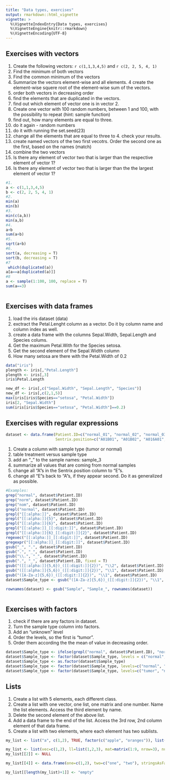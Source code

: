 ```yaml
---
title: "Data types, exercises"
output: rmarkdown::html_vignette
vignette: >
  %\VignetteIndexEntry{Data types, exercises}
  %\VignetteEngine{knitr::rmarkdown}
  %\VignetteEncoding{UTF-8}
---
```


## Exercises with vectors

1. Create the following vectors: `r c(1,1,3,4,5)` and `r c(2, 2, 5, 4, 1)` 
2. Find the minimum of both vectors
3. Find the common minimum of the vectors
3. Summarize the vectors element-wise and all elements. 
4  create the element-wise squere root of the element-wise sum of the vectors.
5. order both vectors in decreasing order
6. find the elements that are duplicated in the vectors.
7. find out which element of vector one is in vector 2. 
8. Create one vector with 100 random numbers, between 1 and 100, with the possibility to repeat  (hint: sample function)
9. find out, how many elements are equal to three. 
10. do it again - random numbers
11. do it with running the set.seed(23)
12. change all the elements that are equal to three to 4. check your results. 
13. create named vectors of the two first vecotrs. Order the second one as the first, based on the names (match)
14. combine the two vectors
15. Is there any element of vector two that is larger than the respective element of vector 1?
16. Is there any element of vector two that is larger than the the largest element of vector 1?

```r

#1.
a <- c(1,1,3,4,5)
b <- c(2, 2, 5, 4, 1)
#2.
min(a)
min(b)
#3.
min(c(a,b))
min(a,b)
#4.
a+b
sum(a+b)
#5.
sqrt(a+b)
#6. 
sort(a, decreasing = T)
sort(b, decreasing = T)
#7
 which(duplicated(a))
a[a==a[duplicated(a)]]
#8
a <- sample(1:100, 100, replace = T)
sum(a==3)



```

## Exercises with data frames

1. load the iris dataset (data)
2. exctract the Petal.Lenght column as a vector. Do it by column name and column index as well. 
3. create a data frame with the columns Sepal.Width, Sepal.Length and Species colums. 
4. Get the maximum Petal.With for the Species setosa. 
5. Get the second element of the Sepal.Width column
5. How many setosa are there with the Petal.Width of 0.2

```r
data("iris")
plength <- iris[,"Petal.Length"]
plength <- iris[,3]
iris$Petal.Length

new_df <- iris[,c("Sepal.Width", "Sepal.Length", "Species")]
new_df <- iris[,c(2,1,5)]
max(iris[iris$Species=="setosa", "Petal.Width"])
iris[2, "Sepal.Width"]
sum(iris[iris$Species=="setosa", "Petal.Width"]==0.2)
```

## Exercises with regular expressions

```r
dataset <- data.frame(Patient.ID=c("normal_01", "normal_02", "normal_03", "tumor_01", "tumor_02", "tumor_02"), 
                      Sentrix.position=c("A01B01", "A01B02", "A016A01", "B02A02", "C01D02", "C02C01"), Treatment=c("Treated", "Treated", "Not treated", "Treated", "Treated", "Not treated"), value=c(3.25, 3.67, 4.26, 6.24, 5.78, 7.32), row.names = c("Sample1", "Sample2", "Sample3", "Sample4", "Sample5", "Sample6"))
```

1. Create a column with sample type (tumor or normal)
2. table treatment versus sample type
3. add an "_" to the sample names: sample_3
4. summarize all values that are coming from normal samples
5. change all "A"s in the Sentrix.position column to "E"s. 
6. change all "E"s back to "A"s, if they appear second. Do it as generalized as possible.

```r
#Examples:
grep("normal", dataset$Patient.ID)
grep("norm", dataset$Patient.ID)
grep("nom", dataset$Patient.ID)
grepl("normal", dataset$Patient.ID)
grepl("[[:alpha:]]", dataset$Patient.ID)
grepl("[[:alpha:]]{5}", dataset$Patient.ID)
grepl("[[:alpha:]]{6}", dataset$Patient.ID)
grepl("[[:alpha:]]_[[:digit:]]", dataset$Patient.ID)
grepl("[[:alpha:]]{6}_[[:digit:]]{2}", dataset$Patient.ID)
regexec("[[:alpha:]]_[[:digit:]]", dataset$Patient.ID)
gregexpr("[[:alpha:]]_[[:digit:]]", dataset$Patient.ID)
gsub("_", ".", dataset$Patient.ID)
gsub(".", "_", dataset$Patient.ID)
gsub("\\.", "_", dataset$Patient.ID)
gsub(".", "_", dataset$Patient.ID, fixed = T)
gsub("([[:alpha:]]{5,6})_([[:digit:]]{2})", "\\2", dataset$Patient.ID)
gsub("([[:alpha:]]{5,6})_([[:digit:]]{2})", "\\1", dataset$Patient.ID)
gsub("([A-Za-z]{5,6})_([[:digit:]]{2})", "\\1", dataset$Patient.ID)
dataset$Sample_type <- gsub("([A-Za-z]{5,6})_([[:digit:]]{2})", "\\1", dataset$Patient.ID)

rownames(dataset) <- gsub("Sample", "Sample_", rownames(dataset))



```

## Exercises with factors

1. check if there are any factors in dataset. 
2. Turn the sample type column into factors. 
3. Add an "unknown" level
4. Order the levels, so the first is "tumor".
5. Order them according the the mean of value in decreasing order. 

```r
dataset$Sample_type <- ifelse(grepl("normal", dataset$Patient.ID), "normal", "tumor")
dataset$Sample_type <- factor(dataset$Sample_type, levels = c("normal", "tumor"))
dataset$Sample_type <- as.factor(dataset$Sample_type)
dataset$Sample_type <- factor(dataset$Sample_type, levels=c("normal", "tumor", "unknown"))
dataset$Sample_type <- factor(dataset$Sample_type, levels=c("tumor", "normal", "unknown"))
```

## Lists

1. Create a list with 5 elements, each different class. 
2. Create a list with one vector, one list, one matrix and one number. Name the list elements. Access the third element by name.
3. Delete the second element of the above list.
4. Add a data frame to the end of the list. Access the 3rd row, 2nd column element of that data frame. 
5. Create a list with two elements, where each element has two sublists. 

```r
my_list <- list("a", c(1,2), TRUE, factor(c("apple", "oranges")), list(1,2))

my_list <- list(vec=c(1,2), ll=list(1,2,3), mat=matrix(1:9, nrow=3), num=3)
my_list[[2]] <- NULL

my_list[[4]] <- data.frame(one=c(1,2), two=c("one", "two"), stringsAsFactors = F)

my_list[[length(my_list)+1]] <- "empty"

```



